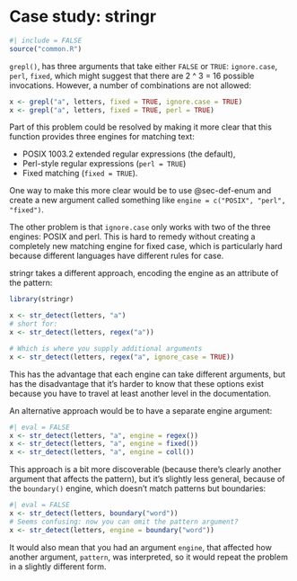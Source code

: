 # Case study: stringr

```r
#| include = FALSE
source("common.R")
```

```{=html}
<!-- 
https://github.com/wch/r-source/blob/trunk/src/main/grep.c#L891-L1151 -->
```
`grepl()`, has three arguments that take either `FALSE` or `TRUE`: `ignore.case`, `perl`, `fixed`, which might suggest that there are 2 \^ 3 = 16 possible invocations.
However, a number of combinations are not allowed:

```r
x <- grepl("a", letters, fixed = TRUE, ignore.case = TRUE)
x <- grepl("a", letters, fixed = TRUE, perl = TRUE)
```

Part of this problem could be resolved by making it more clear that this function provides three engines for matching text:

-   POSIX 1003.2 extended regular expressions (the default),
-   Perl-style regular expressions (`perl = TRUE`)
-   Fixed matching (`fixed = TRUE`).

One way to make this more clear would be to use @sec-def-enum and create a new argument called something like `engine = c("POSIX", "perl", "fixed")`.

The other problem is that `ignore.case` only works with two of the three engines: POSIX and perl.
This is hard to remedy without creating a completely new matching engine for fixed case, which is particularly hard because different languages have different rules for case.

stringr takes a different approach, encoding the engine as an attribute of the pattern:

```r
library(stringr)

x <- str_detect(letters, "a")
# short for:
x <- str_detect(letters, regex("a"))

# Which is where you supply additional arguments
x <- str_detect(letters, regex("a", ignore_case = TRUE))
```

This has the advantage that each engine can take different arguments, but has the disadvantage that it's harder to know that these options exist because you have to travel at least another level in the documentation.

An alternative approach would be to have a separate engine argument:

```r
#| eval = FALSE
x <- str_detect(letters, "a", engine = regex())
x <- str_detect(letters, "a", engine = fixed())
x <- str_detect(letters, "a", engine = coll())
```

This approach is a bit more discoverable (because there's clearly another argument that affects the pattern), but it's slightly less general, because of the `boundary()` engine, which doesn't match patterns but boundaries:

```r
#| eval = FALSE
x <- str_detect(letters, boundary("word"))
# Seems confusing: now you can omit the pattern argument?
x <- str_detect(letters, engine = boundary("word"))
```

It would also mean that you had an argument `engine`, that affected how another argument, `pattern`, was interpreted, so it would repeat the problem in a slightly different form.
